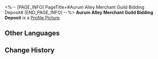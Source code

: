 <%-- [PAGE_INFO]
PageTitle=#Aurum Alley Merchant Guild Bidding Deposit#
[END_PAGE_INFO] --%>
{{Item Infobox
|id          = 140255
|image       = Item Aurum Alley Merchant Guild Bidding Deposit.png
|type        = Mission Item
|invCategory = Missions
|rarity      = 3
|effect      = 
|description = The most tangible achievement of the Aurum Alley revival project. It demonstrates that the Alley still has plenty of life in it.
}}
'''Aurum Alley Merchant Guild Bidding Deposit''' is a [[Profile Picture]].

==Other Languages==
{{Other Languages
|en   = Aurum Alley Merchant Guild Bidding Deposit
|zhs  = 金人巷商会竞标资金
|zht  = 金人巷商會競標資金
|ja   = 金人巷商会の入札資金
|ko   = 금 조각상 거리 상회 입찰금
|es   = Depósito de licitación del gremio del Callejón Aurum
|fr   = Dépôt de garantie de la Guilde des commerçants de l'allée des Aurums
|ru   = Депозит гильдии для участия в аукционе
|th   = เงินทุนประมูลของสมาคมการค้าแห่งตรอก Aurum
|vi   = Vốn Đấu Thầu Thương Hội Phố Kim Nhân
|de   = Bieterkaution der Handelsgilde der Aurum-Allee
|id   = Dana Penawaran Milik Serikat
|pt   = Depósito de Ofertas da Guilda de Comerciantes do Beco Aurum
}}

==Change History==
{{Change History|1.3}}
